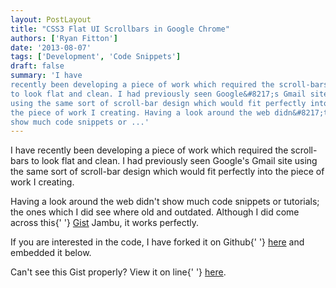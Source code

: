 ```yaml
---
layout: PostLayout
title: "CSS3 Flat UI Scrollbars in Google Chrome"
authors: ['Ryan Fitton']
date: '2013-08-07'
tags: ['Development', 'Code Snippets']
draft: false
summary: 'I have
recently been developing a piece of work which required the scroll-bars
to look flat and clean. I had previously seen Google&#8217;s Gmail site
using the same sort of scroll-bar design which would fit perfectly into
the piece of work I creating. Having a look around the web didn&#8217;t
show much code snippets or ...'
---
```



I have recently been developing a piece of work which required the scroll-bars to look flat and clean. I had previously seen Google's Gmail site using the same sort of scroll-bar design which would fit perfectly into the piece of work I creating.

Having a look around the web didn't show much code snippets or tutorials; the ones which I did see where old and outdated. Although I did come across this{\' \'} [Gist](https://gist.github.com/jambu/2004633) Jambu, it works perfectly.

If you are interested in the code, I have forked it on Github{\' \'} [here](https://gist.github.com/ryanfitton/6191707) and embedded it below.

Can't see this Gist properly? View it on line{\' \'} [here](https://gist.github.com/ryanfitton/6191707).
